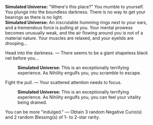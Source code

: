 {{Dialogue Start}}
:'''Simulated Universe:''' "Where's this place?" You mumble to yourself. You plunge into the boundless darkness. There is no way to get your bearings as there is no light.
:'''Simulated Universe:''' An inscrutable humming rings next to your ears, and a tremendous force is pulling at you. Your mental prowess becomes unusually weak, and the air flowing around you is not of a material nature. Your muscles are relaxed, and your eyelids are drooping...
:{{DIcon|Star}} Head into the darkness. &mdash; There seems to be a giant shapeless black net before you...
::'''Simulated Universe:''' This is an exceptionally terrifying experience. As Nihility engulfs you, you scramble to escape.
:{{DIcon|Star}} Fight the pull. &mdash; Your scattered attention needs to focus.
::'''Simulated Universe:''' This is an exceptionally terrifying experience. As Nihility engulfs you, you can feel your vitality being drained.
:{{DIcon|Star}} You can be more "indulged." &mdash; Obtain 3 random Negative Curio(s) and 2 random Blessing(s) of 1- to 2-star rarity.
{{Dialogue End}}